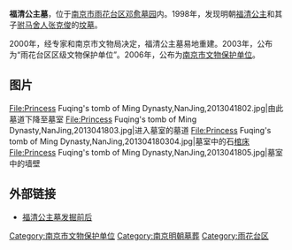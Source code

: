 {{文物保护单位
| 级别 = 市县级
| 省名 = 江苏省
| 市/县名 = 南京市
| 图片 = Princess Fuqing's tomb of Ming Dynasty,NanJing,20130418.jpg
| 名称 = 福清公主墓
| 编号 = 
| 分类 = 古墓葬
| 所在 = [[雨花台区|雨花台区]][[邓愈墓|邓愈墓园]]内
| 时代 = [[明朝|明]]
| 登录 = 2006年
}} 
'''福清公主墓'''，位于[[南京市|南京市]][[雨花台区|雨花台区]][[邓愈墓|邓愈墓园]]内。1998年，发现明朝[[福清公主|福清公主]]和其子[[驸马舍人|驸马舍人]][[张克俊|张克俊]]的[[坟墓|坟墓]]。

2000年，经专家和南京市文物局决定，福清公主墓易地重建。2003年，公布为“雨花台区区级文物保护单位”。2006年，公布为[[南京市文物保护单位|南京市文物保护单位]]。

== 图片 ==
<gallery>
File:Princess Fuqing's tomb of Ming Dynasty,NanJing,2013041802.jpg|由此墓道下降至墓室
File:Princess Fuqing's tomb of Ming Dynasty,NanJing,2013041803.jpg|进入墓室的墓道
File:Princess Fuqing's tomb of Ming Dynasty,NanJing,201304180304.jpg|墓室中的石[[棺床|棺床]]
File:Princess Fuqing's tomb of Ming Dynasty,NanJing,2013041805.jpg|墓室中的墙壁
</gallery>

== 外部链接 ==
*[http://www.njyhzx.gov.cn/s/111317/t/123/04/99/info1177.htm 福清公主墓发掘前后]

{{Nanjing-stub}}

[[Category:南京市文物保护单位|Category:南京市文物保护单位]]
[[Category:南京明朝墓葬|Category:南京明朝墓葬]]
[[Category:雨花台区|Category:雨花台区]]